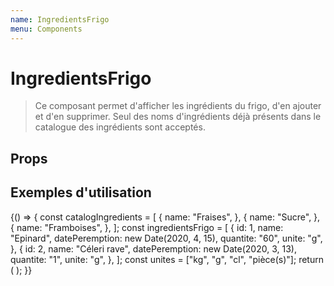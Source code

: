 ```yaml
---
name: IngredientsFrigo
menu: Components
---
```


# IngredientsFrigo


> Ce composant permet d'afficher les ingrédients du frigo, d'en ajouter
> et d'en supprimer. Seul des noms d'ingrédients déjà présents dans le catalogue
> des ingrédients sont acceptés.

## Props

<Props of={IngredientsFrigo} />

## Exemples d'utilisation

<Playground>
  {() => {
    const catalogIngredients = [
      {
        name: "Fraises",
      },
      {
        name: "Sucre",
      },
      {
        name: "Framboises",
      },
    ];
    const ingredientsFrigo = [
      {
        id: 1,
        name: "Epinard",
        datePeremption: new Date(2020, 4, 15),
        quantite: "60",
        unite: "g",
      },
      {
        id: 2,
        name: "Céleri rave",
        datePeremption: new Date(2020, 3, 13),
        quantite: "1",
        unite: "g",
      },
    ];
    const unites = ["kg", "g", "cl", "pièce(s)"];
    return (
      <IngredientsFrigo
        ingredients={ingredientsFrigo}
        possibleIngredients={catalogIngredients}
        totalUnites={unites}
      />
    );
  }}
</Playground>
